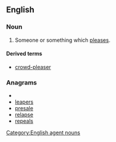 ==English==

===Noun===
{{en-noun}}

# Someone or something which [[pleases]].

====Derived terms====
* [[crowd-pleaser]]

===Anagrams===
* {{alphagram|aeelprs}}
* [[leapers#English|leapers]]
* [[presale#English|presale]]
* [[relapse#English|relapse]]
* [[repeals#English|repeals]]

[[Category:English agent nouns]]